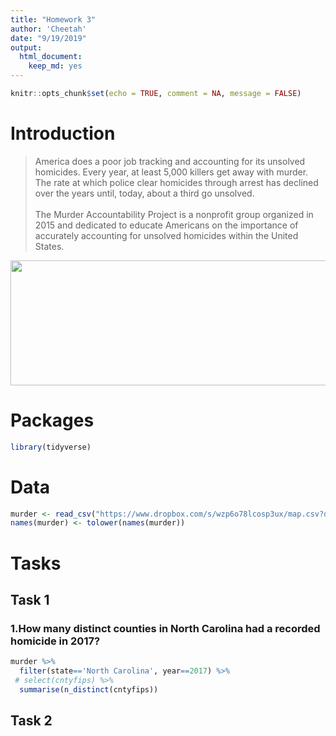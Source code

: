 ```yaml
---
title: "Homework 3"
author: 'Cheetah'
date: "9/19/2019"
output: 
  html_document:
    keep_md: yes
---
```


```r
knitr::opts_chunk$set(echo = TRUE, comment = NA, message = FALSE)
```

# Introduction

>America does a poor job tracking and accounting for its unsolved homicides. 
Every year, at least 5,000 killers get away with murder. The rate at which 
police clear homicides through arrest has declined over the years until, today, 
about a third go unsolved.
<br/><br/>
The Murder Accountability Project is a nonprofit group organized in 2015 and 
dedicated to educate Americans on the importance of accurately accounting for 
unsolved homicides within the United States.

<img src="map.png" width="600" height="200">

# Packages

```r
library(tidyverse)
```

# Data

```r
murder <- read_csv("https://www.dropbox.com/s/wzp6o78lcosp3ux/map.csv?dl=1")
names(murder) <- tolower(names(murder))
```

# Tasks

## Task 1

### 1.How many distinct counties in North Carolina had a recorded homicide in 2017?
```r
murder %>%
  filter(state=='North Carolina', year==2017) %>%
 # select(cntyfips) %>%
  summarise(n_distinct(cntyfips))
```


## Task 2